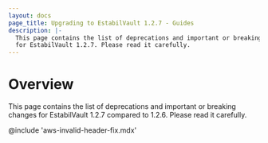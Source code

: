 ```yaml
---
layout: docs
page_title: Upgrading to EstabilVault 1.2.7 - Guides
description: |-
  This page contains the list of deprecations and important or breaking changes
  for EstabilVault 1.2.7. Please read it carefully.
---
```


# Overview

This page contains the list of deprecations and important or breaking changes
for EstabilVault 1.2.7 compared to 1.2.6. Please read it carefully.

@include 'aws-invalid-header-fix.mdx'
